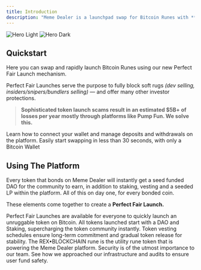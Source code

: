 ```yaml
---
title: Introduction
description: "Meme Dealer is a launchpad swap for Bitcoin Runes with **advanced rug protections** baked into each token launch."
---
```


<img
  className="block dark:hidden"
  src="/images/hero-light.png"
  alt="Hero Light"
/>
<img
  className="hidden dark:block"
  src="/images/hero-dark.png"
  alt="Hero Dark"
/>

## Quickstart

Here you can swap and rapidly launch Bitcoin Runes using our new Perfect Fair Launch mechanism. 

Perfect Fair Launches serve the purpose to fully block soft rugs _(dev selling, insiders/snipers/bundlers selling)_ — and offer many other investor protections. 

>**Sophisticated token launch scams result in an estimated $5B+ of losses per year mostly through platforms like Pump Fun. We solve this.**

<CardGroup cols={2}>
  <Card
    title="Manage Wallet"
    icon="wallet"
    href="/manage-wallet"
  >
    Learn how to connect your wallet and manage deposits and withdrawals on the platform.
  </Card>
  <Card
    title="Swapping"
    icon="repeat"
    href="/essentials/swapping"
  >
    Easily start swapping in less than 30 seconds, with only a Bitcoin Wallet
  </Card>
</CardGroup>

## Using The Platform

Every token that bonds on Meme Dealer will instantly get a seed funded DAO for the community to earn, in addition to staking, vesting and a seeded LP within the platform. All of this on day one, for every bonded coin. 

These elements come together to create a **Perfect Fair Launch.** 

<CardGroup cols={1}>
  <Card
    title="Token Launches"
    icon="rocket-launch"
    href="/essentials/launches"
  >
    Perfect Fair Launches are available for everyone to quickly launch an unruggable token on Bitcoin.
  </Card>
</CardGroup>

<CardGroup cols={2}>
  <Card
    title="Staking/DAOs"
    icon="coin"
    href="/essentials/staking"
  >
    All tokens launched start with a DAO and Staking, supercharging the token community instantly.
  </Card>
  <Card
    title="Vesting"
    icon="hourglass"
    href="/essentials/vesting"
  >
    Token vesting schedules ensure long-term commitment and gradual token release for stability.
  </Card>
</CardGroup>

<CardGroup cols={2}>
  <Card
    title="$REX Token"
    icon="t-rex"
    href="/essentials/rex"
  >
    The REX•BLOCKCHAIN rune is the utility rune token that is powering the Meme Dealer platform.
  </Card>
  <Card
    title="Platform Security"
    icon="binary-lock"
    href="/essentials/security"
  >
    Security is of the utmost importance to our team. See how we approached our infrastructure and audits to ensure user fund safety.
  </Card>
</CardGroup>
